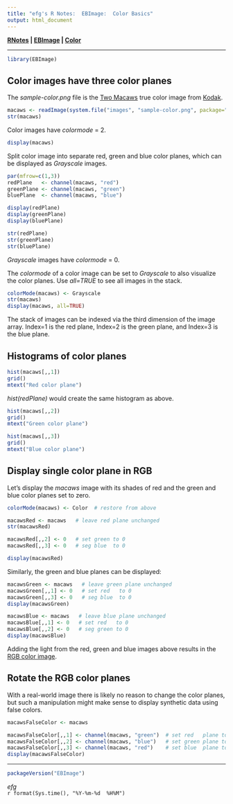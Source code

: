 ```yaml
---
title: "efg's R Notes:  EBImage:  Color Basics"
output: html_document
---
```


**[RNotes](../../index.html) | [EBImage](index.html) | [Color](Color.html)** 

*****

```r
library(EBImage)
```

## Color images have three color planes

The *sample-color.png* file is the [Two Macaws](http://r0k.us/graphics/kodak/kodim23.html) true color image from [Kodak](http://r0k.us/graphics/kodak/).

```r
macaws <- readImage(system.file("images", "sample-color.png", package="EBImage"))
str(macaws)
```

Color images have *colormode* = 2.

```r
display(macaws)
```


Split color image into separate red, green and blue color planes, which can be displayed as *Grayscale* images.

```r
par(mfrow=c(1,3))
redPlane   <- channel(macaws, "red")
greenPlane <- channel(macaws, "green")
bluePlane  <- channel(macaws, "blue")

display(redPlane)
display(greenPlane)
display(bluePlane)
```

```r
str(redPlane)
str(greenPlane)
str(bluePlane)
```

*Grayscale* images have *colormode* = 0.

The *colormode* of a color image can be set to *Grayscale* to also visualize the color planes.  Use *all=TRUE* to see all images in the stack.

```r
colorMode(macaws) <- Grayscale
str(macaws)
display(macaws, all=TRUE)
```

The stack of images can be indexed via the third dimension of the image array.  Index=1 is the red plane, Index=2 is the green plane, and Index=3 is the blue plane.

## Histograms of color planes

```r
hist(macaws[,,1])
grid()
mtext("Red color plane")
```

*hist(redPlane)* would create the same histogram as above.

```r
hist(macaws[,,2])
grid()
mtext("Green color plane")

hist(macaws[,,3])
grid()
mtext("Blue color plane")
```

## Display single color plane in RGB

Let's display the *macaws* image with its shades of red and the green and blue color planes set to zero.

```r
colorMode(macaws) <- Color  # restore from above

macawsRed <- macaws   # leave red plane unchanged
str(macawsRed)       

macawsRed[,,2] <- 0   # set green to 0
macawsRed[,,3] <- 0   # seg blue  to 0

display(macawsRed)
```

Similarly, the green and blue planes can be displayed:

```r
macawsGreen <- macaws   # leave green plane unchanged      
macawsGreen[,,1] <- 0   # set red   to 0
macawsGreen[,,3] <- 0   # seg blue  to 0
display(macawsGreen)

macawsBlue <- macaws   # leave blue plane unchanged      
macawsBlue[,,1] <- 0   # set red   to 0
macawsBlue[,,2] <- 0   # seg green to 0
display(macawsBlue)
```

Adding the light from the red, green and blue images above results in the [RGB color image](http://en.wikipedia.org/wiki/RGB_color_model).

## Rotate the RGB color planes

With a real-world image there is likely no reason to change the color planes, but such a manipulation might make sense to display synthetic data using false colors.

```r
macawsFalseColor <- macaws

macawsFalseColor[,,1] <- channel(macaws, "green")  # set red   plane to green plane 
macawsFalseColor[,,2] <- channel(macaws, "blue")   # set green plane to blue  plane
macawsFalseColor[,,3] <- channel(macaws, "red")    # set blue  plane to red   plane
display(macawsFalseColor)
```

*****

```r
packageVersion("EBImage")
```

*efg*  
`r format(Sys.time(), "%Y-%m-%d  %H%M")`  